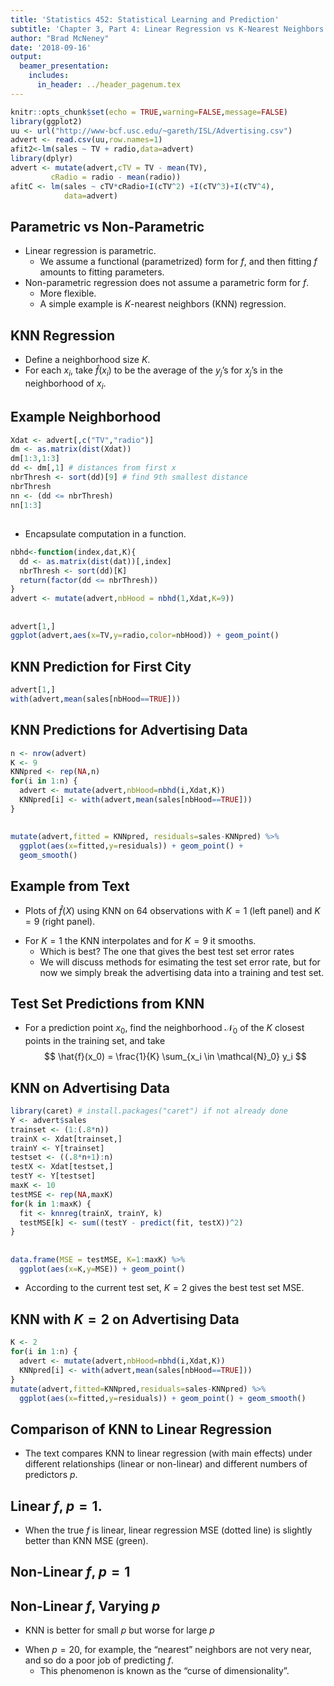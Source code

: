 ```yaml
---
title: 'Statistics 452: Statistical Learning and Prediction'
subtitle: 'Chapter 3, Part 4: Linear Regression vs K-Nearest Neighbors'
author: "Brad McNeney"
date: '2018-09-16'
output: 
  beamer_presentation:
    includes:
      in_header: ../header_pagenum.tex
---
```


```r
knitr::opts_chunk$set(echo = TRUE,warning=FALSE,message=FALSE)
library(ggplot2)
uu <- url("http://www-bcf.usc.edu/~gareth/ISL/Advertising.csv")
advert <- read.csv(uu,row.names=1)
afit2<-lm(sales ~ TV + radio,data=advert)
library(dplyr)
advert <- mutate(advert,cTV = TV - mean(TV),
         cRadio = radio - mean(radio))
afitC <- lm(sales ~ cTV*cRadio+I(cTV^2) +I(cTV^3)+I(cTV^4),
            data=advert)
```


## Parametric vs Non-Parametric

* Linear regression is parametric.
    + We assume a functional (parametrized) form for $f$, and 
    then fitting $f$ amounts to fitting parameters.
* Non-parametric regression does not assume a parametric
form for $f$.
    + More flexible.
    + A simple example is $K$-nearest neighbors (KNN)
    regression.
    

## KNN Regression

* Define a neighborhood size $K$.
* For each $x_i$, take $\hat{f}(x_i)$
to be the average of the $y_j$'s for 
$x_j$'s in the neighborhood of $x_i$.

## Example Neighborhood

\scriptsize

```r
Xdat <- advert[,c("TV","radio")]
dm <- as.matrix(dist(Xdat))
dm[1:3,1:3]
dd <- dm[,1] # distances from first x
nbrThresh <- sort(dd)[9] # find 9th smallest distance
nbrThresh
nn <- (dd <= nbrThresh)
nn[1:3]
```


## 

* Encapsulate computation in a function.


```r
nbhd<-function(index,dat,K){
  dd <- as.matrix(dist(dat))[,index] 
  nbrThresh <- sort(dd)[K]
  return(factor(dd <= nbrThresh))
}
advert <- mutate(advert,nbHood = nbhd(1,Xdat,K=9))
```

##

\scriptsize

```r
advert[1,]
ggplot(advert,aes(x=TV,y=radio,color=nbHood)) + geom_point()
```

## KNN Prediction for First City


```r
advert[1,]
with(advert,mean(sales[nbHood==TRUE]))
```

## KNN Predictions for Advertising Data


```r
n <- nrow(advert)
K <- 9
KNNpred <- rep(NA,n)
for(i in 1:n) {
  advert <- mutate(advert,nbHood=nbhd(i,Xdat,K))
  KNNpred[i] <- with(advert,mean(sales[nbHood==TRUE]))
}
```

##

\scriptsize

```r
mutate(advert,fitted = KNNpred, residuals=sales-KNNpred) %>%
  ggplot(aes(x=fitted,y=residuals)) + geom_point() + 
  geom_smooth()
```

## Example from Text

* Plots of $\hat{f}(X)$ using KNN on 64 observations with
$K=1$ (left panel) and $K=9$ (right panel).

\begin{center}
\includegraphics[height=1.5in]{Fig3_16.pdf}
\end{center}

* For $K=1$ the KNN interpolates and for
$K=9$ it smooths.
    + Which is best? The one that gives 
    the best test set error rates 
    + We will discuss methods for esimating
    the test set error rate, but for
    now we simply break the advertising
    data into a training and test set.
    

## Test Set Predictions from KNN

* For a prediction point $x_0$, find the 
neighborhood $\mathcal{N}_0$ of the $K$
closest points in the training set, and take
$$
\hat{f}(x_0) = \frac{1}{K} \sum_{x_i \in \mathcal{N}_0} y_i
$$


## KNN on Advertising Data

\scriptsize

```r
library(caret) # install.packages("caret") if not already done
Y <- advert$sales
trainset <- (1:(.8*n))
trainX <- Xdat[trainset,]
trainY <- Y[trainset]
testset <- ((.8*n+1):n)
testX <- Xdat[testset,]
testY <- Y[testset]
maxK <- 10
testMSE <- rep(NA,maxK)
for(k in 1:maxK) {
  fit <- knnreg(trainX, trainY, k)
  testMSE[k] <- sum((testY - predict(fit, testX))^2)
}
```

##

\scriptsize

```r
data.frame(MSE = testMSE, K=1:maxK) %>%
  ggplot(aes(x=K,y=MSE)) + geom_point()
```

\normalsize

* According to the current test set, $K=2$ 
gives the best test set MSE.


## KNN with $K=2$ on Advertising Data

\scriptsize

```r
K <- 2
for(i in 1:n) {
  advert <- mutate(advert,nbHood=nbhd(i,Xdat,K))
  KNNpred[i] <- with(advert,mean(sales[nbHood==TRUE]))
}
mutate(advert,fitted=KNNpred,residuals=sales-KNNpred) %>%
  ggplot(aes(x=fitted,y=residuals)) + geom_point() + geom_smooth()
```

## Comparison of KNN to Linear Regression

* The text compares KNN to linear regression 
(with main effects) under different relationships
(linear or non-linear) and different numbers
of predictors $p$.


## Linear $f$, $p=1$.

* When the true $f$ is linear, linear regression 
MSE (dotted line) is slightly better than KNN 
MSE (green).

\begin{center}
\includegraphics[height=2.5in]{Fig3_18.pdf}
\end{center}

## Non-Linear $f$, $p=1$

\begin{center}
\includegraphics[height=3in]{Fig3_19.pdf}
\end{center}


## Non-Linear $f$, Varying $p$

* KNN is better for small $p$ but worse for 
large $p$

\begin{center}
\includegraphics[height=1.5in]{Fig3_20.pdf}
\end{center}

* When $p=20$, for example, the "nearest" neighbors
are not very near, and so do a poor job of 
predicting $f$.
    + This phenomenon is known as the 
    "curse of dimensionality".
